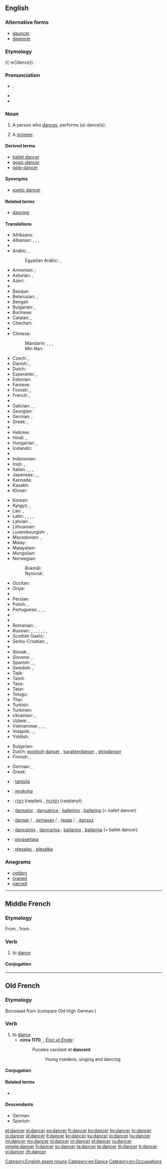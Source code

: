 ==English==

{{wikipedia|lang=en}}

===Alternative forms===
* [[dauncer]] {{qualifier|obsolete}}
* [[dawncer]] {{qualifier|obsolete}}

===Etymology===
{{-er|dance}}.

===Pronunciation===
* {{a|UK}} {{IPA|/ˈdɑːns.ə(ɹ)/|/ˈdæns.ə(ɹ)/}}, {{X-SAMPA|/"d{ns.@(r)/}}
* {{audio|en-us-dancer.ogg|Audio (US)}}
* {{rhymes|ɑːnsə(ɹ)|ænse(ɹ)}}

===Noun===
{{en-noun}}

# A person who [[dance]]s, performs (a) dance(s).
# {{context|euphemistic|lang=en}} A [[stripper]].

====Derived terms====
* [[ballet dancer]]
* [[gogo-dancer]]
* [[pole-dancer]]

====Synonyms====
* {{sense|euphemism for stripper}} [[exotic dancer]]

====Related terms====
* [[dancing]]

====Translations====
{{trans-top|person who dances}}
* Afrikaans: {{t-|af|danser}}
* Albanian: {{t|sq|valltar|m}}, {{t|sq|valltare|f}}, {{t|sq|kërcimtar|m}}, {{t|sq|kërcimtare|f}}
* {{trreq|am}}
* Arabic: {{t-|ar|راقص|m|tr=rāqiṣ}}, {{t-|ar|راقصة|f|tr=rāqiṣa}}
*: Egyptian Arabic: {{tø|arz|رقاص|m|tr=raʔaaṣ|sc=Arab}}, {{tø|arz|رقاصة|f|tr=raʔaaṣa|sc=Arab}}
* Armenian: {{qualifier|male}} {{t-|hy|պարող|tr=paroġ}}, {{qualifier|female}} {{t-|hy|պարուհի|tr=paruhi}}
* Asturian: {{t-|ast|baillador|m}}, {{t-|ast|baillarín|m}}
* Azeri: {{t-|az|rəqqas}}
* {{trreq|ba}}
* Basque: {{t|eu|dantzari}}
* Belarusian: {{t-|be|танцор|m|tr=tancór|sc=Cyrl}}, {{t-|be|танцорка|f|tr=tancórka|sc=Cyrl}}
* Bengali: {{t-|bn|নর্তকী|tr=nôrtôki|sc=Beng}}
* Bulgarian: {{t-|bg|танцьор|m|tr=tancʹór}}, {{t+|bg|балетист|m|tr=baletíst}}
* Burmese: {{t+|my|ကချေသည်|tr=ka.gjei dhe|sc=Mymr}}
* Catalan: {{t-|ca|ballador|m}}, {{t-|ca|ballarí|m}} {{qualifier|professional}}
* Chechen: {{tø|ce|хелхархо}}
* {{trreq|chr}}
* Chinese:
*: Mandarin: {{t-|cmn|舞蹈家|tr=wǔdǎojiā|sc=Hani}}, {{t|cmn|舞蹈演員|sc=Hani}}, {{t|cmn|舞蹈演员|tr=wǔdǎo yǎnyuán|sc=Hani}}, {{t|cmn|跳舞者|tr=tiàowǔ-zhě|sc=Hani}}
*: Min Nan: {{t-|nan|舞蹈家|tr=bú-tō-ka|sc=Hans}}
* Czech: {{t-|cs|tanečník|m}}, {{t-|cs|tanečnice|f}}
* Danish: {{t-|da|danser|c}}, {{t-|da|danserinde|c}}
* Dutch: {{t+|nl|danser|m}}
* Esperanto: {{t-|eo|dancisto}}, {{qualifier|female}} {{t-|eo|dancistino}}
* Estonian: {{t-|et|tantsija}}
* Faroese: {{t-|fo|dansari|m}}
* Finnish: {{t+|fi|tanssija}}, {{t+|fi|tanssijatar}}
* French: {{t+|fr|danseur|m}}, {{t+|fr|danseuse|f}}
* {{trreq|fur}}
* Galician: {{t-|gl|bailador|m}}, {{t+|gl|bailarín|m}}, {{t-|gl|danzarín|m}}
* Georgian: {{t|ka|მოცეკვავე|sc=Geor}}
* German: {{t+|de|Tänzer|m}}, {{t+|de|Tänzerin|f}}
* Greek: {{t+|el|χορευτής|m|tr=chorevtís}}, {{t+|el|χορεύτρια|f|tr=chorévtria}}
* {{trreq|gu}}
* Hebrew: {{t-|he|רקדן|m|tr=raqdan|sc=Hebr}}
* Hindi: {{t-|hi|नृत्यनर्तक|m|tr=nŕtyanartak|sc=Deva}} {{qualifier|male}}, {{t-|hi|नर्तकी|f|tr=nartakī|sc=Deva}} {{qualifier|female}}
* Hungarian: {{t+|hu|táncos|m}}, {{t+|hu|táncosnő|f}}
* Icelandic: {{t+|is|dansari|m}}
* {{trreq|io}}
* Indonesian: {{t+|id|penari}}
* Irish: {{t-|ga|rinceoir|m}}, {{t-|ga|damhsóir|m}}
* Italian: {{t-|it|ballerino|m}}, {{t+|it|ballerina|f}}, {{t-|it|danzatore|m}}, {{t-|it|danzatrice|f}}
* Japanese: {{t-|ja|ダンサー|tr=dansā}}, {{t-|ja|踊り子|tr=おどりこ, odoriko}} {{qualifier|female dancer}}, {{t-|ja|舞踊家|tr=ぶようか, buyōka}}
* Kannada: {{t+|kn|ಪಾಣ|tr=pāṇa|sc=Knda}}
* Kazakh: {{t|kk|биші|tr=bïşi|sc=Cyrl}}
* Khmer: {{t-|km|អ្នករាំ|tr=neak roam|sc=Khmr}}
{{trans-mid}}
* Korean: {{t+|ko|춤꾼|tr=chumkkun|sc=Kore}}
* Kyrgyz: {{t-|ky|бийчи киши|tr=biyçi kişi|sc=Cyrl}} {{qualifier|male}}, {{t-|ky|бийчи|tr=biyçi|sc=Cyrl}}
* Lao: {{t-|lo|ນັກເຕັ້ນລຳ|tr=nāk tȇn lám|sc=Laoo}}, {{t-|lo|ນັກຟ້ອນ|tr=nāk fɔ̂ːn|sc=Laoo}} {{qualifier|female}}
* Latin: {{t-|la|saltator|m}}, {{t-|la|saltatrix|f}}, {{t-|la|histrio|m}}, {{t-|la|ludius|m}}, {{t-|la|ludia|f}}
* Latvian: {{t-|lv|dejotājs|m}}, {{t-|lv|dejotāja|f}}
* Lithuanian: {{t-|lt|šokėjas|m}}
* Luxembourgish: {{t-|lb|Dänzer|m}}, {{t-|lb|Dänzerin|f}}
* Macedonian: {{t-|mk|танчер|m|tr=tánčer|sc=Cyrl}}, {{t-|mk|танчерка|f|tr=tánčerka|sc=Cyrl}}
* Malay: {{t-|ms|penari}}
* Malayalam: {{t-|ml|തുളളിച്ചാടുന്നവൻ|sc=Mlym}}
* Mongolian: {{t-|mn|бүжигчин|tr=büžigčin|sc=Cyrl}}
* Norwegian:
*: Bokmål: {{t+|nb|danser|m}}
*: Nynorsk: {{t-|nn|dansar|m}}
* Occitan: {{t-|oc|dançaire|m}}
* Oriya: {{t+|or|ନର୍ତ୍ତକ|tr=narttaka|sc=Orya}}
* {{trreq|ps}}
* Persian: {{t+|fa|رقاص|tr=raqqâs|sc=fa-Arab}}
* Polish: {{t+|pl|tancerz|m}}, {{t+|pl|tancerka|f}}
* Portuguese: {{t+|pt|bailarino|m}}, {{t-|pt|bailarina|f}}, {{t+|pt|dançarino|m}}, {{t+|pt|dançarina|f}}
* {{trreq|pa}}
* {{trreq|raj}}
* Romanian: {{t-|ro|dansator|m}}, {{t-|ro|dansatoare|f}}
* Russian: {{t+|ru|танцор|m|tr=tancór}}, {{t+|ru|танцорка|f|tr=tancórka}}, {{t+|ru|танцовщик|m|tr=tancóvščik}}, {{t+|ru|танцовщица|f|tr=tancóvščica}}; {{t+|ru|балерун|m|tr=balerún}}, {{t+|ru|балерина|f|tr=balerína}} {{qualifier|ballet dancer}}; {{t+|ru|плясун|m|tr=pljasún}}, {{t+|ru|плясунья|f|tr=pljasúnʹja}}
* Scottish Gaelic: {{t-|gd|dannsair|m}}
* Serbo-Croatian: {{t-|sh|plesač|m|alt=plèsāč}}, {{t-|sh|plesačica|f|alt=plesàčica}}
* {{trreq|si}}
* Slovak: {{t-|sk|tanečník|m}}, {{t-|sk|tanečnica|f}}
* Slovene: {{t+|sl|plesalec|m}}, {{t-|sl|plesalka|f}}
* Spanish: {{t+|es|bailarín|m}}, {{t-|es|bailarina|f}}, {{t-|es|bailador|m}}
* Swedish: {{t+|sv|dansare|c}}, {{t+|sv|dansös|c}}
* Tajik: {{t-|tg|раққос|tr=raqqos|sc=Cyrl}}
* Tamil: {{t-|ta|நடனக்காரர்|tr=naṭaṉakkārar|sc=Taml}}
* Taos: {{tø|twf|tò’óna}}
* Tatar: {{t+|tt|биюче|tr=biüçe|sc=Cyrl}}
* Telugu: {{t+|te|నర్తకి|tr=nartaki|sc=Telu}}
* Thai: {{t-|th|หางเครื่อง|tr=hăang krêuang|sc=Thai}}
* Turkish: {{t+|tr|dansçı}}
* Turkmen: {{t-|tk|tansçy}}
* Ukrainian: {{t-|uk|танцюрист|m|tr=tancjurýst|sc=Cyrl}}, {{t-|uk|танцюристка|f|tr=tancjurýstka|sc=Cyrl}}
* Uzbek: {{t-|uz|tansachi}}, {{t-|uz|raqqos}}
* Vietnamese: {{t-|vi|người nhảy}}, {{t-|vi|người múa}}, {{t-|vi|người khiêu vũ}}, {{t-|vi|vũ công}}
* Volapük: {{qualifier|♂♀}} {{t+|vo|danüdan}}, {{qualifier|♂}} {{t-|vo|hidanüdan}}, {{qualifier|♀}} {{t+|vo|jidanüdan}}
* Yiddish: {{t-|yi|טענצער|m|tr=tentser|sc=Hebr}}
{{trans-bottom}}

{{trans-top|euphemism for stripper}}
* Bulgarian: {{t-|bg|танцьорка|f}}
* Dutch: [[exotisch]] [[danser]] {{m}}, [[karakterdanser]] {{m}}, [[stripdanser]] {{m}}
* Finnish: {{t+|fi|tanssija}}, {{t+|fi|tanssijatar}}
{{trans-mid}}
* German: {{t+|de|Tänzerin|f}}, {{t+|de|Tänzer|m}}
* Greek: {{t+|el|χορεύτρια|f}}
{{trans-bottom}}

{{checktrans-top}}
* {{ttbc|et}}: [[tantsija]]
* {{ttbc|gn}}: [[jerokyha]]
* {{ttbc|he}}: [[רקדן]] (raqdan) {{m}}, [[רקדנית]] (raqdanyt) {{f}}
* {{ttbc|ia}}: [[dansator]] {{m}}, [[dansatrice]] {{f}}; [[ballerino]] {{m}}, [[ballerina]] {{f}} (= ballet dancer)
{{trans-mid}}
* {{ttbc|ku}}: [[danser]] {{m}} / {{f}}, [[semavan]] {{m}} / {{f}}, [[reqas]] {{m}} / {{f}}, [[dansoz]] {{f}}
* {{ttbc|pt}}: [[dançarino]] {{m}}, [[dançarina]] {{f}}; [[bailarino]] {{m}}, [[bailarina]] {{f}} (= ballet dancer)
* {{ttbc|tpn}}: [[poraseitara]]
* {{ttbc|sl}}: [[plesalec]] {{m}}, [[plesalka]] {{f}}
{{trans-bottom}}

===Anagrams===
* [[cedarn#English|cedarn]]
* [[craned#English|craned]]
* [[narced#English|narced]]

[[Category:English agent nouns]]
[[Category:en:Dance]]
[[Category:en:Occupations]]

----

==Middle French==

===Etymology===
From {{etyl|fro|frm}}, from {{etyl|frk|frm}} {{recons|dansōn|lang=frk|sc=Latn}}.

===Verb===
{{head|frm|verb}}

# to [[dance]]

====Conjugation====
{{frm-conj-cer|dan}}

----

==Old French==

===Etymology===
Borrowed from {{etyl|frk|fro}} {{recons|dansōn|lang=frk}} (compare Old High German {{term|danson|lang=goh}})

===Verb===
{{head|fro|verb}}

# to [[dance]]
#* '''circa 1170''', {{w|Chrétien de Troyes}}, ''[[s:fr:Érec et Énide|Érec et Énide]]'':
#*: Puceles carolent et '''dancent'''
#*:: Young maidens, singing and dancing

====Conjugation====
{{fro-conj-cer|dan}}

====Related terms====
* {{l/fro|dance}}

====Descendants====
* German: {{l/de|tanzen}}
* Spanish: {{l/es|danzar}}

[[et:dancer]]
[[el:dancer]]
[[es:dancer]]
[[fr:dancer]]
[[ko:dancer]]
[[hy:dancer]]
[[hr:dancer]]
[[io:dancer]]
[[id:dancer]]
[[it:dancer]]
[[kn:dancer]]
[[ku:dancer]]
[[lo:dancer]]
[[hu:dancer]]
[[ml:dancer]]
[[my:dancer]]
[[nl:dancer]]
[[or:dancer]]
[[pl:dancer]]
[[ru:dancer]]
[[simple:dancer]]
[[fi:dancer]]
[[sv:dancer]]
[[ta:dancer]]
[[te:dancer]]
[[th:dancer]]
[[tr:dancer]]
[[vi:dancer]]
[[zh:dancer]]